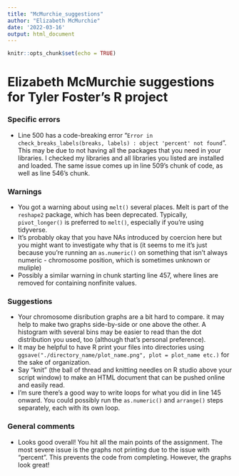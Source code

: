 ```yaml
---
title: "McMurchie_suggestions"
author: "Elizabeth McMurchie"
date: '2022-03-16'
output: html_document
---
```


```r
knitr::opts_chunk$set(echo = TRUE)
```

# Elizabeth McMurchie suggestions for Tyler Foster's R project

### Specific errors
- Line 500 has a code-breaking error "`Error in check_breaks_labels(breaks, labels) : object 'percent' not found`". This may be due to not having all the packages that you need in your libraries. I checked my libraries and all libraries you listed are installed and loaded. The same issue comes up in line 509's chunk of code, as well as line 546's chunk.

### Warnings
- You got a warning about using `melt()` several places. Melt is part of the `reshape2` package, which has been deprecated. Typically, `pivot_longer()` is preferred to `melt()`, especially if you're using tidyverse. 
- It's probably okay that you have NAs introduced by coercion here but you might want to investigate why that is (it seems to me it's just because you're running an `as.numeric()` on something that isn't always numeric - chromosome position, which is sometimes unknown or muliple)
- Possibly a similar warning in chunk starting line 457, where lines are removed for containing nonfinite values. 

### Suggestions
- Your chromosome disribution graphs are a bit hard to compare. it may help to make two graphs side-by-side or one above the other. A histogram with several bins may be easier to read than the dot distribution you used, too (although that's personal preference).
- It may be helpful to have R print your files into directories using `ggsave("./directory_name/plot_name.png", plot = plot_name etc.)` for the sake of organization. 
- Say "knit" (the ball of thread and knitting needles on R studio above your script window) to make an HTML document that can be pushed online and easily read. 
- I'm sure there's a good way to write loops for what you did in line 145 onward. You could possibly run the `as.numeric()` and `arrange()` steps separately, each with its own loop.

### General comments
- Looks good overall! You hit all the main points of the assignment. The most severe issue is the graphs not printing due to the issue with "percent". This prevents the code from completing. However, the graphs look great!
